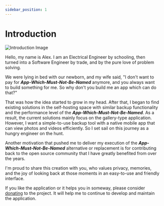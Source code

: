 ```yaml
---
sidebar_position: 1
---
```


# Introduction

<p style={{textAlign: 'center'}}>

![Introduction Image](https://user-images.githubusercontent.com/27055614/182044984-2ee6d1ed-c4a7-4331-8a4b-64fcde77fe1f.png)

</p>

Hello, my name is Alex. I am an Electrical Engineer by schooling, then turned into a Software Engineer by trade, and by the pure love of problem solving.

We were lying in bed with our newborn, and my wife said, "I don't want to pay for **_App-Which-Must-Not-Be-Named_** anymore, and you always want to build something for me. So why don't you build me an app which can do that?"

That was how the idea started to grow in my head. After that, I began to find existing solutions in the self-hosting space with similar backup functionality and the performance level of the **_App-Which-Must-Not-Be-Named_**. As a result, the current solutions mainly focus on the gallery-type application. However, I want a simple-to-use backup tool with a native mobile app that can view photos and videos efficiently. So I set sail on this journey as a hungry engineer on the hunt.

Another motivation that pushed me to deliver my execution of the **_App-Which-Must-Not-Be-Named_** alternative or replacement is for contributing back to the open source community that I have greatly benefited from over the years.

I'm proud to share this creation with you, who values privacy, memories, and the joy of looking back at those moments in an easy-to-use and friendly interface.

If you like the application or it helps you in someway, please consider [donating](./support-the-project.md) to the project. It will help me to continue to develop and maintain the application.
